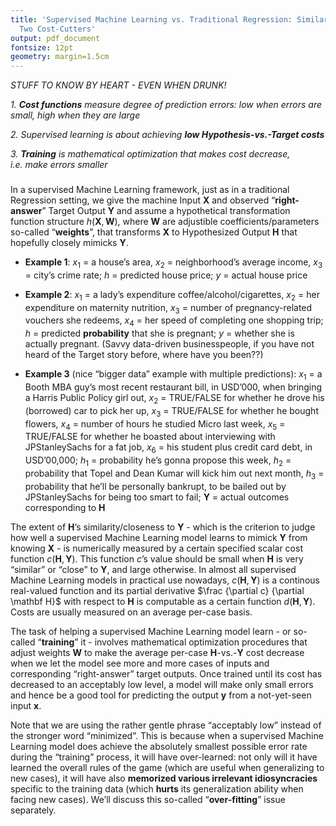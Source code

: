 ```yaml
---
title: 'Supervised Machine Learning vs. Traditional Regression: Similarity between
  Two Cost-Cutters'
output: pdf_document
fontsize: 12pt
geometry: margin=1.5cm
---
```




*STUFF TO KNOW BY HEART - EVEN WHEN DRUNK!*

*1. **Cost functions** measure degree of prediction errors: low when errors are small, high when they are large*

*2. Supervised learning is about achieving **low Hypothesis-vs.-Target costs***

*3. **Training** is mathematical optimization that makes cost decrease, i.e. make errors smaller*



###
 
In a supervised Machine Learning framework, just as in a traditional Regression setting, we give the machine Input $\mathbf X$ and observed "**right-answer**" Target Output $\mathbf Y$ and assume a hypothetical transformation function structure $h(\mathbf X , \mathbf W)$, where $\mathbf W$ are adjustible coefficients/parameters so-called "**weights**", that transforms $\mathbf X$ to Hypothesized Output $\mathbf H$ that hopefully closely mimicks $\mathbf Y$.

* **Example 1**: $x_1$ = a house's area, $x_2$ = neighborhood's average income, $x_3$ = city's crime rate; $h$ = predicted house price; $y$ = actual house price

* **Example 2**: $x_1$ = a lady's expenditure coffee/alcohol/cigarettes, $x_2$ = her expenditure on maternity nutrition, $x_3$ = number of pregnancy-related vouchers she redeems, $x_4$ = her speed of completing one shopping trip; $h$ = predicted **probability** that she is pregnant; $y$ = whether she is actually pregnant. (Savvy data-driven businesspeople, if you have not heard of the Target story before, where have you been??)

* **Example 3** (nice "bigger data" example with multiple predictions): $x_1$ = a Booth MBA guy's most recent restaurant bill, in USD'000, when bringing a Harris Public Policy girl out, $x_2$ = TRUE/FALSE for whether he drove his (borrowed) car to pick her up, $x_3$ = TRUE/FALSE for whether he bought flowers, $x_4$ = number of hours he studied Micro last week, $x_5$ = TRUE/FALSE for whether he boasted about interviewing with JPStanleySachs for a fat job, $x_6$ = his student plus credit card debt, in USD'00,000; $h_1$ = probability he's gonna propose this week, $h_2$ = probability that Topel and Dean Kumar will kick him out next month, $h_3$ = probability that he'll be personally bankrupt, to be bailed out by JPStanleySachs for being too smart to fail; $\mathbf Y$ = actual outcomes corresponding to $\mathbf H$

The extent of $\mathbf H$'s similarity/closeness to $\mathbf Y$ - which is the criterion to judge how well a supervised Machine Learning model learns to mimick $\mathbf Y$ from knowing $\mathbf X$ - is numerically measured by a certain specified scalar cost function $c(\mathbf H, \mathbf Y)$. This function $c$'s value should be small when $\mathbf H$ is very "similar" or "close" to $\mathbf Y$, and large otherwise. In almost all supervised Machine Learning models in practical use nowadays, $c(\mathbf H, \mathbf Y)$ is a continous real-valued function and its partial derivative $\frac {\partial c} {\partial \mathbf H}$ with respect to $\mathbf H$ is computable as a certain function $d(\mathbf H, \mathbf Y)$. Costs are usually measured on an average per-case basis.

The task of helping a supervised Machine Learning model learn - or so-called "**training**" it - involves mathematical optimization procedures that adjust weights $\mathbf W$ to make the average per-case $\mathbf H$-vs.-$\mathbf Y$ cost decrease when we let the model see more and more cases of inputs and corresponding "right-answer" target outputs. Once trained until its cost has decreased to an acceptably low level, a model will make only small errors and hence be a good tool for predicting the output $\mathbf y$ from a not-yet-seen input $\mathbf x$.

Note that we are using the rather gentle phrase "acceptably low" instead of the stronger word "minimized". This is because when a supervised Machine Learning model does achieve the absolutely smallest possible error rate during the "training" process, it will have over-learned: not only will it have learned the overall rules of the game (which are useful when generalizing to new cases), it will have also **memorized various irrelevant idiosyncracies** specific to the training data (which **hurts** its generalization ability when facing new cases). We'll discuss this so-called "**over-fitting**" issue separately.